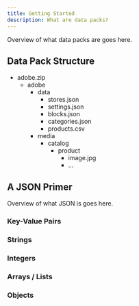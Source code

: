 ```yaml
---
title: Getting Started
description: What are data packs?
---
```



Overview of what data packs are goes here.

## Data Pack Structure

<FileTree>

  - adobe.zip
    - adobe
      - data
        - stores.json
        - settings.json
        - blocks.json
        - categories.json
        - products.csv
      - media
        - catalog
          - product
            - image.jpg
            - ...

</FileTree>

## A JSON Primer

Overview of what JSON is goes here.

### Key-Value Pairs

### Strings

### Integers

### Arrays / Lists

### Objects 